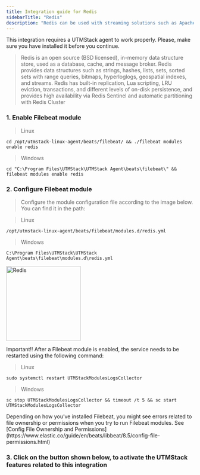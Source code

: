 ```yaml
---
title: Integration guide for Redis
sidebarTitle: "Redis"
description: "Redis can be used with streaming solutions such as Apache Kafka and Amazon Kinesis as an in-memory data store to ingest, process, and analyze real-time data with sub-millisecond latency. Redis is an ideal choice for real-time analytics use cases such as social media analytics, ad targeting, personalization, and IoT."
---
```


<Warning>
    This integration requires a UTMStack agent to work properly. Please, make sure you have installed it before you continue.
</Warning>

> Redis is an open source (BSD licensed), in-memory data structure store, used as a database, cache, and message broker. Redis provides data structures such as strings, hashes, lists, sets, sorted sets with range queries, bitmaps, hyperloglogs, geospatial indexes, and streams. Redis has built-in replication, Lua scripting, LRU eviction, transactions, and different levels of on-disk persistence, and provides high availability via Redis Sentinel and automatic partitioning with Redis Cluster

### 1. Enable Filebeat module

> Linux

```
cd /opt/utmstack-linux-agent/beats/filebeat/ && ./filebeat modules enable redis
```

> Windows

```
cd "C:\Program Files\UTMStack\UTMStack Agent\beats\filebeat\" && filebeat modules enable redis
```

### 2. Configure Filebeat module

> Configure the module configuration file according to the image below. You can find it in the path:

> Linux

```
/opt/utmstack-linux-agent/beats/filebeat/modules.d/redis.yml
```

> Windows

```
C:\Program Files\UTMStack\UTMStack Agent\beats\filebeat\modules.d\redis.yml
```

<img
  height="200"
  className="block rounded-xl"
  src="/images/integrations/redis/config-redis.png"
  alt="Redis"
/>

<Note>
    Important!! After a Filebeat module is enabled, the service needs to be restarted using the following command:   
</Note>

> Linux

```
sudo systemctl restart UTMStackModulesLogsCollector
```

> Windows

```
sc stop UTMStackModulesLogsCollector && timeout /t 5 && sc start UTMStackModulesLogsCollector
```

<Warning>
    Depending on how you’ve installed Filebeat, you might see errors related to file ownership or permissions when you try to run Filebeat modules. See [Config File Ownership and Permissions](https://www.elastic.co/guide/en/beats/libbeat/8.5/config-file-permissions.html)
</Warning>

### 3. Click on the button shown below, to activate the UTMStack features related to this integration

